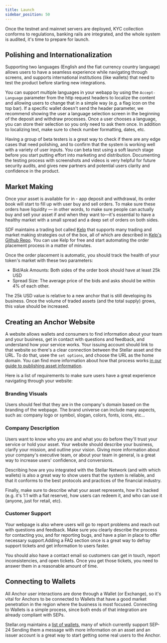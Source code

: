 ```yaml
---
title: Launch
sidebar_position: 50
---
```


Once the testnet and mainnet servers are deployed, KYC collection conforms to regulations, banking rails are integrated, and the whole system is audited, it's time to prepare for launch.

## Polishing and Internationalization

Supporting two languages (English and the fiat currency country language) allows users to have a seamless experience while navigating through screens, and supports international institutions (like wallets) that need to test the product before starting new integrations.

You can support multiple languages in your webapp by using the `Accept-Language` parameter from the http request headers to localize the content and allowing users to change that in a simple way (e.g. a flag icon on the top bar). If a specific wallet doesn't send the header parameter, we recommend showing the user a language selection screen in the beginning of the deposit and withdraw processes. Once a user chooses a language, you can store their selection so you only need to ask them once. In addition to localizing text, make sure to check number formatting, dates, etc.

Having a group of beta testers is a great way to check if there are any edge cases that need polishing, and to confirm that the system is working well with a variety of user inputs. You can beta test using a soft launch stage before you start putting effort into marketing and distribution. Documenting the testing process with screenshots and videos is very helpful for future security audits, and gives new partners and potential users clarity and confidence in the product.

## Market Making

Once your asset is available for in - app deposit and withdrawal, its order book will start to fill up with user buy and sell orders. To make sure these orders have liquidity — in other words, to make sure people can actually buy and sell your asset if and when they want to—it's essential to have a healthy market with a small spread and a deep set of orders on both sides.

SDF maintains a trading bot called [Kelp](https://kelpbot.io/) that supports many trading and market making strategies out of the box, all of which are described in [Kelp's Github Repo](https://github.com/stellar/kelp#kelp). You can use Kelp for free and start automating the order placement process in a matter of minutes.

Once the order placement is automatic, you should track the health of your token's market with these two parameters:

- Bid/Ask Amounts: Both sides of the order book should have at least 25k USD
- Spread Size: The average price of the bids and asks should be within 4% of each other.

The 25k USD value is relative to a new anchor that is still developing its business. Once the volume of traded assets (and the total supply) grows, this value should be increased.

## Creating an Anchor Website

A website allows wallets and consumers to find information about your team and your business, get in contact with questions and feedback, and understand how your service works. Your issuing account should link to that website so there's a clear connection between the Stellar asset and the URL. To do that, usee the `set options`, and choose the URL as the home domain. You can find more information about how that process works [in our guide to publishing asset information](../../issuing-assets/publishing-asset-info.mdx).

Here is a list of requirements to make sure users have a great experience navigating through your website:

### Branding Visuals

Users should feel that they are in the company's domain based on the branding of the webpage. The brand universe can include many aspects, such as: company logo or symbol, slogan, colors, fonts, icons, etc...

### Company Description

Users want to know who you are and what you do before they'll trust your service or hold your asset. Your website should describe your business, clarify your mission, and outline your vision. Giving more information about your company's executive team, or about your team in general, is a great way to increase users' confidence, and conversions.

Describing how are you integrated with the Stellar Network (and with which wallets) is also a great way to show users that the system is reliable, and that it conforms to the best protocols and practices of the financial industry.

Finally, make sure to describe what your asset represents, how it's backed (e.g. it's 1:1 with a fiat reserve), how users can redeem it, and who can use it (anyone, just for retail, etc).

### Customer Support

Your webpage is also where users will go to report problems and reach out with questions and feedback. Make sure you clearly describe the process for contacting you, and for reporting bugs, and have a plan in place to offer necessary support.Adding a FAQ section once is a great way to defray support tickets and get information to users faster.

You should also have a contact email so customers can get in touch, report inconsistencies, and open tickets. Once you get those tickets, you need to answer them in a reasonable amount of time.

## Connecting to Wallets

All Anchor user interactions are done through a Wallet (or Exchange), so it's vital for Anchors to be connected to Wallets that have a good market penetration in the region where the business is most focused. Connecting to Wallets is a simple process, since both ends of that integration are already compliant with SEPs.

Stellar.org maintains a [list of wallets](https://www.stellar.org/ecosystem/projects), many of which currently support SEP-24 Sending them a message with more information on an asset and an issuer account is a great way to start getting some real users to the Anchor.
